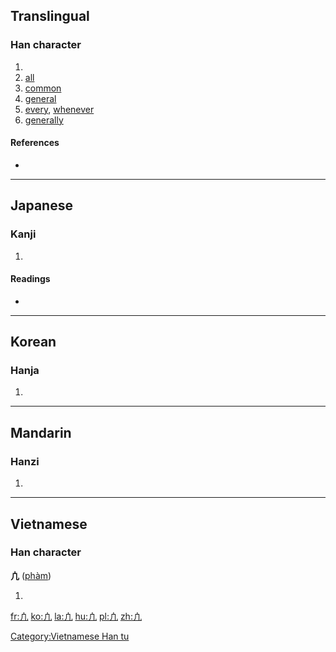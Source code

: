 {{also|凡}}
==Translingual==

===Han character===
{{Han char|rn=16|rad=几|as=01|sn=3|four=|canj=中竹弓 (LHN)|ids=⿱[[丨]][[几]]}}

# {{alternative form of|凡|lang=mul|sc=Hani}}
# [[all]]
# [[common]]
# [[general]]
# [[every]], [[whenever]]
# [[generally]]

====References====
* {{Han ref|kx=0134.021|hdz=10276.011|uh=51E3|ud=20963}}

----

==Japanese==

===Kanji===
{{ja-kanji|grade=|rs=几01}}

# {{defn|lang=ja|sort=几01}}

====Readings====
* {{ja-readings|on=[[はん]] (han)|kun=[[すべて]] (subete), [[およそ]] (oyoso)}}

----

==Korean==

===Hanja===
{{ko-hanja|hangeul=범|rv=beom|mr=pŏm}}

# {{defn|lang=ko|sort=几01}}

----

==Mandarin==

===Hanzi===
{{cmn-hanzi|pin=[[fán]] ([[fan2]])|wg=fan<sup>2</sup>}}

# {{defn|lang=cmn|sort=几01}}

----

==Vietnamese==

===Han character===
'''凣''' ([[phàm]])

# {{defn|lang=vi}}

[[Category:Vietnamese Han tu]]

[[fr:凣]]
[[ko:凣]]
[[la:凣]]
[[hu:凣]]
[[pl:凣]]
[[zh:凣]]